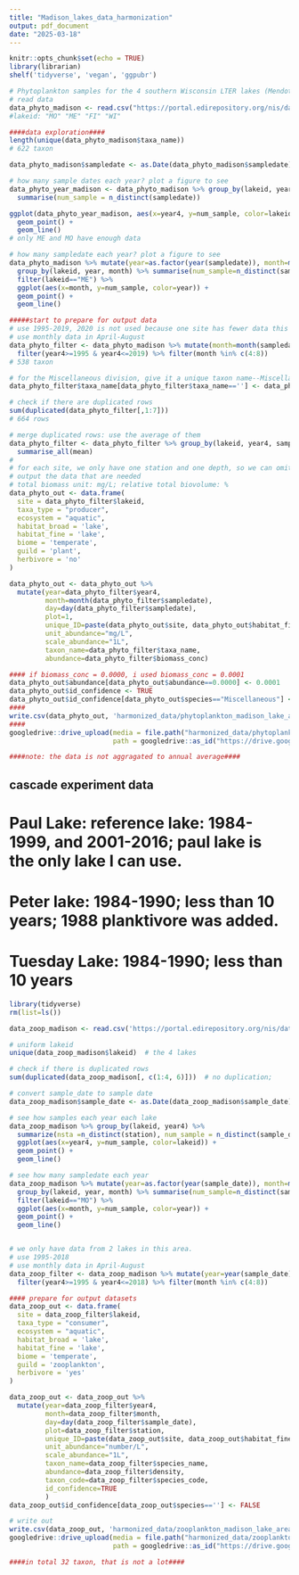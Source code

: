 ```yaml
---
title: "Madison_lakes_data_harmonization"
output: pdf_document
date: "2025-03-18"
---
```


```r
knitr::opts_chunk$set(echo = TRUE)
library(librarian)
shelf('tidyverse', 'vegan', 'ggpubr')

```


```r
# Phytoplankton samples for the 4 southern Wisconsin LTER lakes (Mendota, Monona, Wingra, Fish) have been collected for analysis by LTER since 1995
# read data
data_phyto_madison <- read.csv("https://portal.edirepository.org/nis/dataviewer?packageid=knb-lter-ntl.88.31&entityid=f2de15b2fff6ae962a04c150c0a1c510")
#lakeid: "MO" "ME" "FI" "WI"

####data exploration####
length(unique(data_phyto_madison$taxa_name))
# 622 taxon

data_phyto_madison$sampledate <- as.Date(data_phyto_madison$sampledate)

# how many sample dates each year? plot a figure to see
data_phyto_year_madison <- data_phyto_madison %>% group_by(lakeid, year4) %>% 
  summarise(num_sample = n_distinct(sampledate))

ggplot(data_phyto_year_madison, aes(x=year4, y=num_sample, color=lakeid)) +
  geom_point() +
  geom_line()
# only ME and MO have enough data

# how many sampledate each year? plot a figure to see
data_phyto_madison %>% mutate(year=as.factor(year(sampledate)), month=month(sampledate)) %>% 
  group_by(lakeid, year, month) %>% summarise(num_sample=n_distinct(sampledate)) %>% 
  filter(lakeid=="ME") %>%
  ggplot(aes(x=month, y=num_sample, color=year)) +
  geom_point() +
  geom_line()

#####start to prepare for output data
# use 1995-2019, 2020 is not used because one site has fewer data this year.
# use monthly data in April-August
data_phyto_filter <- data_phyto_madison %>% mutate(month=month(sampledate)) %>%
  filter(year4>=1995 & year4<=2019) %>% filter(month %in% c(4:8)) 
# 538 taxon

# for the Miscellaneous division, give it a unique taxon name--Miscellaneous
data_phyto_filter$taxa_name[data_phyto_filter$taxa_name==''] <- data_phyto_filter$division[data_phyto_filter$taxa_name=='']

# check if there are duplicated rows
sum(duplicated(data_phyto_filter[,1:7]))  
# 664 rows

# merge duplicated rows: use the average of them
data_phyto_filter <- data_phyto_filter %>% group_by(lakeid, year4, sampledate, sta, depth_range, division, taxa_name, genus, month) %>%
  summarise_all(mean)
#
# for each site, we only have one station and one depth, so we can omit sta and depth: nsta=n_distinct(sta), ndepth=n_distinct(depth_range)
# output the data that are needed
# total biomass unit: mg/L; relative total biovolume: %
data_phyto_out <- data.frame(
  site = data_phyto_filter$lakeid,
  taxa_type = "producer",
  ecosystem = "aquatic",
  habitat_broad = 'lake',
  habitat_fine = 'lake',
  biome = 'temperate',
  guild = 'plant',
  herbivore = 'no'
)

data_phyto_out <- data_phyto_out %>% 
  mutate(year=data_phyto_filter$year4, 
         month=month(data_phyto_filter$sampledate), 
         day=day(data_phyto_filter$sampledate),
         plot=1, 
         unique_ID=paste(data_phyto_out$site, data_phyto_out$habitat_fine, data_phyto_out$plot, sep='_'), 
         unit_abundance="mg/L",
         scale_abundance="1L",
         taxon_name=data_phyto_filter$taxa_name, 
         abundance=data_phyto_filter$biomass_conc)

#### if biomass_conc = 0.0000, i used biomass_conc = 0.0001
data_phyto_out$abundance[data_phyto_out$abundance==0.0000] <- 0.0001
data_phyto_out$id_confidence <- TRUE
data_phyto_out$id_confidence[data_phyto_out$species=="Miscellaneous"] <- FALSE
####
write.csv(data_phyto_out, 'harmonized_data/phytoplankton_madison_lake_area.csv', row.names = F)
####
googledrive::drive_upload(media = file.path("harmonized_data/phytoplankton_madison_lake_area.csv"), overwrite = T,
                          path = googledrive::as_id("https://drive.google.com/drive/folders/1zzesyCB6l88ZqG7rB5uYpIUUe81LCzOx"))

####note: the data is not aggragated to annual average####

```

## cascade experiment data
# Paul Lake: reference lake: 1984-1999, and 2001-2016; paul lake is the only lake I can use. 
# Peter lake: 1984-1990; less than 10 years; 1988 planktivore was added. 
# Tuesday Lake: 1984-1990; less than 10 years

```r
library(tidyverse)
rm(list=ls())

data_zoop_madison <- read.csv('https://portal.edirepository.org/nis/dataviewer?packageid=knb-lter-ntl.90.36&entityid=5880c7ba184589e239aec9c55f9d313b')

# uniform lakeid
unique(data_zoop_madison$lakeid)  # the 4 lakes

# check if there is duplicated rows
sum(duplicated(data_zoop_madison[, c(1:4, 6)]))  # no duplication; 

# convert sample_date to sample date
data_zoop_madison$sample_date <- as.Date(data_zoop_madison$sample_date)

# see how samples each year each lake
data_zoop_madison %>% group_by(lakeid, year4) %>% 
  summarize(nsta =n_distinct(station), num_sample = n_distinct(sample_date)) %>% 
  ggplot(aes(x=year4, y=num_sample, color=lakeid)) +
  geom_point() +
  geom_line()

# see how many sampledate each year
data_zoop_madison %>% mutate(year=as.factor(year(sample_date)), month=month(sample_date)) %>% 
  group_by(lakeid, year, month) %>% summarise(num_sample=n_distinct(sample_date)) %>% 
  filter(lakeid=="MO") %>%
  ggplot(aes(x=month, y=num_sample, color=year)) +
  geom_point() +
  geom_line()


# we only have data from 2 lakes in this area. 
# use 1995-2018
# use monthly data in April-August
data_zoop_filter <- data_zoop_madison %>% mutate(year=year(sample_date), month=month(sample_date)) %>%
  filter(year4>=1995 & year4<=2018) %>% filter(month %in% c(4:8)) 

#### prepare for output datasets
data_zoop_out <- data.frame(
  site = data_zoop_filter$lakeid,
  taxa_type = "consumer",
  ecosystem = "aquatic",
  habitat_broad = 'lake',
  habitat_fine = 'lake',
  biome = 'temperate',
  guild = 'zooplankton',
  herbivore = 'yes'
)

data_zoop_out <- data_zoop_out %>% 
  mutate(year=data_zoop_filter$year4, 
         month=data_zoop_filter$month,
         day=day(data_zoop_filter$sample_date),
         plot=data_zoop_filter$station, 
         unique_ID=paste(data_zoop_out$site, data_zoop_out$habitat_fine, data_zoop_out$plot, sep='_'), 
         unit_abundance="number/L",
         scale_abundance="1L",
         taxon_name=data_zoop_filter$species_name, 
         abundance=data_zoop_filter$density,
         taxon_code=data_zoop_filter$species_code,
         id_confidence=TRUE
         )
data_zoop_out$id_confidence[data_zoop_out$species==''] <- FALSE

# write out
write.csv(data_zoop_out, 'harmonized_data/zooplankton_madison_lake_area.csv', row.names = F)
googledrive::drive_upload(media = file.path("harmonized_data/zooplankton_madison_lake_area.csv"), overwrite = T,
                          path = googledrive::as_id("https://drive.google.com/drive/folders/1zzesyCB6l88ZqG7rB5uYpIUUe81LCzOx"))

####in total 32 taxon, that is not a lot####

```